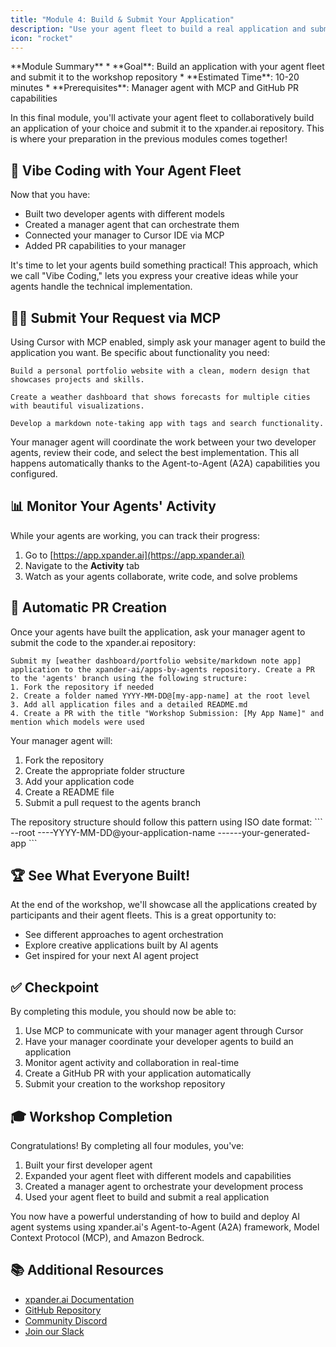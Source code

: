 ```yaml
---
title: "Module 4: Build & Submit Your Application"
description: "Use your agent fleet to build a real application and submit it to the workshop repository"
icon: "rocket"
---
```


<Note>
**Module Summary**
* **Goal**: Build an application with your agent fleet and submit it to the workshop repository
* **Estimated Time**: 10-20 minutes
* **Prerequisites**: Manager agent with MCP and GitHub PR capabilities
</Note>

In this final module, you'll activate your agent fleet to collaboratively build an application of your choice and submit it to the xpander.ai repository. This is where your preparation in the previous modules comes together!

## 🚀 Vibe Coding with Your Agent Fleet

Now that you have:
- Built two developer agents with different models
- Created a manager agent that can orchestrate them
- Connected your manager to Cursor IDE via MCP
- Added PR capabilities to your manager

It's time to let your agents build something practical! This approach, which we call "Vibe Coding," lets you express your creative ideas while your agents handle the technical implementation.

## 👩‍💻 Submit Your Request via MCP

Using Cursor with MCP enabled, simply ask your manager agent to build the application you want. Be specific about functionality you need:

```
Build a personal portfolio website with a clean, modern design that showcases projects and skills.
```

```
Create a weather dashboard that shows forecasts for multiple cities with beautiful visualizations.
```

```
Develop a markdown note-taking app with tags and search functionality.
```

<Note>
Your manager agent will coordinate the work between your two developer agents, review their code, and select the best implementation. This all happens automatically thanks to the Agent-to-Agent (A2A) capabilities you configured.
</Note>

## 📊 Monitor Your Agents' Activity

While your agents are working, you can track their progress:

1. Go to [https://app.xpander.ai](https://app.xpander.ai)
2. Navigate to the **Activity** tab
3. Watch as your agents collaborate, write code, and solve problems

## 🚀 Automatic PR Creation

Once your agents have built the application, ask your manager agent to submit the code to the xpander.ai repository:

```
Submit my [weather dashboard/portfolio website/markdown note app] application to the xpander-ai/apps-by-agents repository. Create a PR to the 'agents' branch using the following structure:
1. Fork the repository if needed
2. Create a folder named YYYY-MM-DD@[my-app-name] at the root level
3. Add all application files and a detailed README.md
4. Create a PR with the title "Workshop Submission: [My App Name]" and mention which models were used
```

Your manager agent will:
1. Fork the repository
2. Create the appropriate folder structure
3. Add your application code
4. Create a README file
5. Submit a pull request to the agents branch

<Tip>
The repository structure should follow this pattern using ISO date format:
```
--root
----YYYY-MM-DD@your-application-name
------your-generated-app
```
</Tip>

## 🏆 See What Everyone Built!

At the end of the workshop, we'll showcase all the applications created by participants and their agent fleets. This is a great opportunity to:

- See different approaches to agent orchestration
- Explore creative applications built by AI agents
- Get inspired for your next AI agent project

## ✅ Checkpoint

By completing this module, you should now be able to:

1. Use MCP to communicate with your manager agent through Cursor
2. Have your manager coordinate your developer agents to build an application
3. Monitor agent activity and collaboration in real-time
4. Create a GitHub PR with your application automatically
5. Submit your creation to the workshop repository

## 🎓 Workshop Completion

Congratulations! By completing all four modules, you've:

1. Built your first developer agent
2. Expanded your agent fleet with different models and capabilities
3. Created a manager agent to orchestrate your development process
4. Used your agent fleet to build and submit a real application

You now have a powerful understanding of how to build and deploy AI agent systems using xpander.ai's Agent-to-Agent (A2A) framework, Model Context Protocol (MCP), and Amazon Bedrock.

## 📚 Additional Resources

- [xpander.ai Documentation](https://docs.xpander.ai)
- [GitHub Repository](https://github.com/xpander-ai)
- [Community Discord](https://discord.gg/CUcp4WWh5g)
- [Join our Slack](https://join.slack.com/t/xpandercommunity/shared_invite/zt-2mt2xkxkz-omM7f~_h2jcuzFudrYtZQQ) 